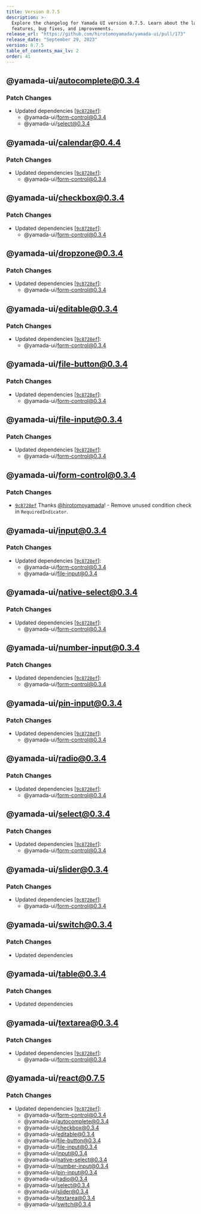 ```yaml
---
title: Version 0.7.5
description: >-
  Explore the changelog for Yamada UI version 0.7.5. Learn about the latest
  features, bug fixes, and improvements.
release_url: "https://github.com/hirotomoyamada/yamada-ui/pull/173"
release_date: "September 29, 2023"
version: 0.7.5
table_of_contents_max_lv: 2
order: 41
---
```


## @yamada-ui/autocomplete@0.3.4

### Patch Changes

- Updated dependencies \[[`9c8728ef`](https://github.com/hirotomoyamada/yamada-ui/commit/9c8728ef5a6873682a76666688cd37129073b594)]:
  - @yamada-ui/form-control@0.3.4
  - @yamada-ui/select@0.3.4

## @yamada-ui/calendar@0.4.4

### Patch Changes

- Updated dependencies \[[`9c8728ef`](https://github.com/hirotomoyamada/yamada-ui/commit/9c8728ef5a6873682a76666688cd37129073b594)]:
  - @yamada-ui/form-control@0.3.4

## @yamada-ui/checkbox@0.3.4

### Patch Changes

- Updated dependencies \[[`9c8728ef`](https://github.com/hirotomoyamada/yamada-ui/commit/9c8728ef5a6873682a76666688cd37129073b594)]:
  - @yamada-ui/form-control@0.3.4

## @yamada-ui/dropzone@0.3.4

### Patch Changes

- Updated dependencies \[[`9c8728ef`](https://github.com/hirotomoyamada/yamada-ui/commit/9c8728ef5a6873682a76666688cd37129073b594)]:
  - @yamada-ui/form-control@0.3.4

## @yamada-ui/editable@0.3.4

### Patch Changes

- Updated dependencies \[[`9c8728ef`](https://github.com/hirotomoyamada/yamada-ui/commit/9c8728ef5a6873682a76666688cd37129073b594)]:
  - @yamada-ui/form-control@0.3.4

## @yamada-ui/file-button@0.3.4

### Patch Changes

- Updated dependencies \[[`9c8728ef`](https://github.com/hirotomoyamada/yamada-ui/commit/9c8728ef5a6873682a76666688cd37129073b594)]:
  - @yamada-ui/form-control@0.3.4

## @yamada-ui/file-input@0.3.4

### Patch Changes

- Updated dependencies \[[`9c8728ef`](https://github.com/hirotomoyamada/yamada-ui/commit/9c8728ef5a6873682a76666688cd37129073b594)]:
  - @yamada-ui/form-control@0.3.4

## @yamada-ui/form-control@0.3.4

### Patch Changes

- [`9c8728ef`](https://github.com/hirotomoyamada/yamada-ui/commit/9c8728ef5a6873682a76666688cd37129073b594) Thanks [@hirotomoyamada](https://github.com/hirotomoyamada)! - Remove unused condition check in `RequiredIndicator`.

## @yamada-ui/input@0.3.4

### Patch Changes

- Updated dependencies \[[`9c8728ef`](https://github.com/hirotomoyamada/yamada-ui/commit/9c8728ef5a6873682a76666688cd37129073b594)]:
  - @yamada-ui/form-control@0.3.4
  - @yamada-ui/file-input@0.3.4

## @yamada-ui/native-select@0.3.4

### Patch Changes

- Updated dependencies \[[`9c8728ef`](https://github.com/hirotomoyamada/yamada-ui/commit/9c8728ef5a6873682a76666688cd37129073b594)]:
  - @yamada-ui/form-control@0.3.4

## @yamada-ui/number-input@0.3.4

### Patch Changes

- Updated dependencies \[[`9c8728ef`](https://github.com/hirotomoyamada/yamada-ui/commit/9c8728ef5a6873682a76666688cd37129073b594)]:
  - @yamada-ui/form-control@0.3.4

## @yamada-ui/pin-input@0.3.4

### Patch Changes

- Updated dependencies \[[`9c8728ef`](https://github.com/hirotomoyamada/yamada-ui/commit/9c8728ef5a6873682a76666688cd37129073b594)]:
  - @yamada-ui/form-control@0.3.4

## @yamada-ui/radio@0.3.4

### Patch Changes

- Updated dependencies \[[`9c8728ef`](https://github.com/hirotomoyamada/yamada-ui/commit/9c8728ef5a6873682a76666688cd37129073b594)]:
  - @yamada-ui/form-control@0.3.4

## @yamada-ui/select@0.3.4

### Patch Changes

- Updated dependencies \[[`9c8728ef`](https://github.com/hirotomoyamada/yamada-ui/commit/9c8728ef5a6873682a76666688cd37129073b594)]:
  - @yamada-ui/form-control@0.3.4

## @yamada-ui/slider@0.3.4

### Patch Changes

- Updated dependencies \[[`9c8728ef`](https://github.com/hirotomoyamada/yamada-ui/commit/9c8728ef5a6873682a76666688cd37129073b594)]:
  - @yamada-ui/form-control@0.3.4

## @yamada-ui/switch@0.3.4

### Patch Changes

- Updated dependencies

## @yamada-ui/table@0.3.4

### Patch Changes

- Updated dependencies

## @yamada-ui/textarea@0.3.4

### Patch Changes

- Updated dependencies \[[`9c8728ef`](https://github.com/hirotomoyamada/yamada-ui/commit/9c8728ef5a6873682a76666688cd37129073b594)]:
  - @yamada-ui/form-control@0.3.4

## @yamada-ui/react@0.7.5

### Patch Changes

- Updated dependencies \[[`9c8728ef`](https://github.com/hirotomoyamada/yamada-ui/commit/9c8728ef5a6873682a76666688cd37129073b594)]:
  - @yamada-ui/form-control@0.3.4
  - @yamada-ui/autocomplete@0.3.4
  - @yamada-ui/checkbox@0.3.4
  - @yamada-ui/editable@0.3.4
  - @yamada-ui/file-button@0.3.4
  - @yamada-ui/file-input@0.3.4
  - @yamada-ui/input@0.3.4
  - @yamada-ui/native-select@0.3.4
  - @yamada-ui/number-input@0.3.4
  - @yamada-ui/pin-input@0.3.4
  - @yamada-ui/radio@0.3.4
  - @yamada-ui/select@0.3.4
  - @yamada-ui/slider@0.3.4
  - @yamada-ui/textarea@0.3.4
  - @yamada-ui/switch@0.3.4
